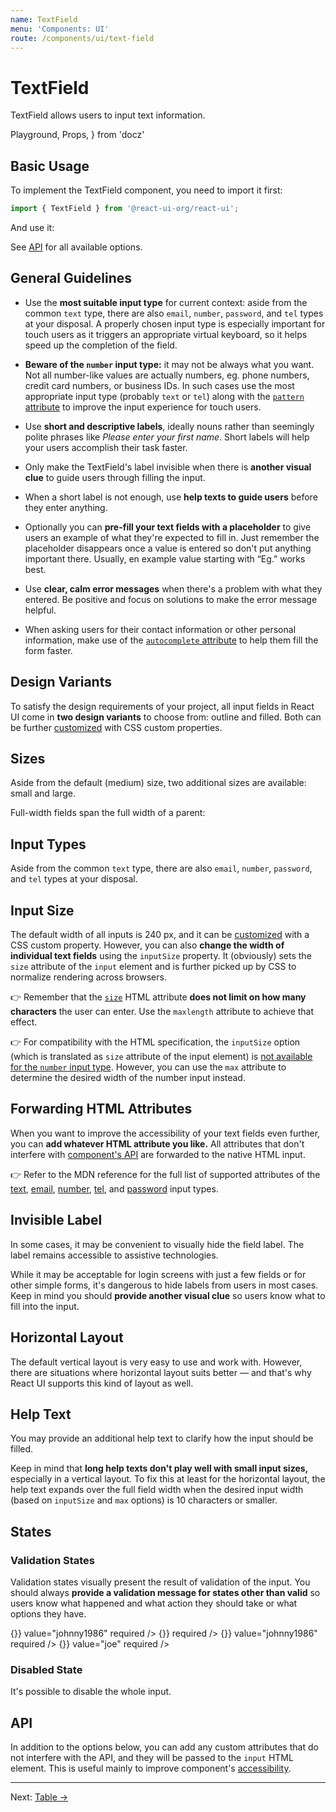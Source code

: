 ```yaml
---
name: TextField
menu: 'Components: UI'
route: /components/ui/text-field
---
```


# TextField

TextField allows users to input text information.

  Playground,
  Props,
} from 'docz'

## Basic Usage

To implement the TextField component, you need to import it first:

```js
import { TextField } from '@react-ui-org/react-ui';
```

And use it:

<Playground>
  <TextField id="my-text-field" label="First name" />
</Playground>

See [API](#api) for all available options.

## General Guidelines

- Use the **most suitable input type** for current context: aside from the
  common `text` type, there are also `email`, `number`, `password`, and `tel`
  types at your disposal. A properly chosen input type is especially important
  for touch users as it triggers an appropriate virtual keyboard, so it helps
  speed up the completion of the field.

- **Beware of the `number` input type:** it may not be always what you want.
  Not all number-like values are actually numbers, eg. phone numbers, credit
  card numbers, or business IDs. In such cases use the most appropriate input
  type (probably `text` or `tel`) along with the
  [`pattern` attribute](https://developer.mozilla.org/en-US/docs/Web/HTML/Attributes/pattern)
  to improve the input experience for touch users.

- Use **short and descriptive labels**, ideally nouns rather than seemingly
  polite phrases like _Please enter your first name_. Short labels will help
  your users accomplish their task faster.

- Only make the TextField's label invisible when there is **another visual
  clue** to guide users through filling the input.

- When a short label is not enough, use **help texts to guide users** before
  they enter anything.

- Optionally you can **pre-fill your text fields with a placeholder** to give
  users an example of what they're expected to fill in. Just remember the
  placeholder disappears once a value is entered so don't put anything important
  there. Usually, en example value starting with “Eg.” works best.

- Use **clear, calm error messages** when there's a problem with what they
  entered. Be positive and focus on solutions to make the error message helpful.

- When asking users for their contact information or other personal information,
  make use of the
  [`autocomplete` attribute](https://developer.mozilla.org/en-US/docs/Web/HTML/Attributes/autocomplete)
  to help them fill the form faster.

## Design Variants

To satisfy the design requirements of your project, all input fields in React UI
come in **two design variants** to choose from: outline and filled. Both can be
further [customized](/customize/theming) with CSS custom properties.

<Playground>
  <TextField
    id="my-text-field-outline"
    label="First name"
  />
  <TextField
    id="my-text-field-filled"
    label="First name"
    variant="filled"
  />
</Playground>

## Sizes

Aside from the default (medium) size, two additional sizes are available: small
and large.

<Playground>
  <TextField
    id="my-text-field-outline-small"
    label="First name"
    size="small"
  />
  <TextField
    id="my-text-field-outline-medium"
    label="First name"
  />
  <TextField
    id="my-text-field-outline-large"
    label="First name"
    size="large"
  />
  <TextField
    id="my-text-field-filled-small"
    label="First name"
    size="small"
    variant="filled"
  />
  <TextField
    id="my-text-field-filled-medium"
    label="First name"
    variant="filled"
  />
  <TextField
    id="my-text-field-filled-large"
    label="First name"
    size="large"
    variant="filled"
  />
</Playground>

Full-width fields span the full width of a parent:

<Playground>
  <TextField
    id="my-text-field-outline-full-width"
    label="First name"
    fullWidth
  />
  <TextField
    id="my-text-field-filled-full-width"
    label="First name"
    variant="filled"
    fullWidth
  />
</Playground>

## Input Types

Aside from the common `text` type, there are also `email`, `number`, `password`,
and `tel` types at your disposal.

<Playground>
  <TextField
    id="my-text-field-outline-input-type-email"
    label="Email"
    type="email"
  />
  <TextField
    id="my-text-field-filled-input-type-email"
    label="Email"
    variant="filled"
    type="email"
  />
  <TextField
    id="my-text-field-outline-input-type-number"
    label="Age"
    type="number"
  />
  <TextField
    id="my-text-field-filled-input-type-number"
    label="Age"
    variant="filled"
    type="number"
  />
  <TextField
    id="my-text-field-outline-input-type-password"
    label="Password"
    type="password"
  />
  <TextField
    id="my-text-field-filled-input-type-password"
    label="Password"
    variant="filled"
    type="password"
  />
  <TextField
    id="my-text-field-outline-input-type-tel"
    label="Phone"
    type="tel"
  />
  <TextField
    id="my-text-field-filled-input-type-tel"
    label="Phone"
    variant="filled"
    type="tel"
  />
</Playground>

## Input Size

The default width of all inputs is 240 px, and it can be
[customized](/customize/theming) with a CSS custom property. However, you
can also **change the width of individual text fields** using the `inputSize`
property. It (obviously) sets the `size` attribute of the `input` element and is
further picked up by CSS to normalize rendering across browsers.

👉 Remember that the
[`size`](https://developer.mozilla.org/en-US/docs/Web/HTML/Element/input/text#size)
HTML attribute **does not limit on how many characters** the user can enter. Use
the `maxlength` attribute to achieve that effect.

👉 For compatibility with the HTML specification, the `inputSize` option (which
is translated as `size` attribute of the input element) is
[not available for the `number` input type](https://developer.mozilla.org/en-US/docs/Web/HTML/Element/input/number#Controlling_input_size).
However, you can use the `max` attribute to determine the desired width of the
number input instead.

<Playground>
  <TextField
    id="my-text-field-outline-input-size"
    inputSize={3}
    label="Title"
  />
  <TextField
    id="my-text-field-filled-input-size"
    inputSize={3}
    label="Title"
    variant="filled"
  />
  <TextField
    id="my-text-field-outline-input-size-number"
    label="Age"
    min={13}
    max={120}
    type="number"
  />
  <TextField
    id="my-text-field-filled-input-size-number"
    label="Age"
    min={13}
    max={120}
    variant="filled"
    type="number"
  />
</Playground>

## Forwarding HTML Attributes

When you want to improve the accessibility of your text fields even further, you
can **add whatever HTML attribute you like.** All attributes that don't
interfere with [component's API](#api) are forwarded to the native HTML input.

<Playground>
  <TextField
    id="my-text-field-outline-forwarding"
    label="Address"
    autoComplete="street-address"
    minLength={3}
    maxLength={80}
  />
  <TextField
    id="my-text-field-filled-forwarding"
    label="Address"
    variant="filled"
    autoComplete="street-address"
    minLength={3}
    maxLength={80}
  />
</Playground>

👉 Refer to the MDN reference for the full list of supported attributes of the
[text](https://developer.mozilla.org/en-US/docs/Web/HTML/Element/input/text),
[email](https://developer.mozilla.org/en-US/docs/Web/HTML/Element/input/email),
[number](https://developer.mozilla.org/en-US/docs/Web/HTML/Element/input/number),
[tel](https://developer.mozilla.org/en-US/docs/Web/HTML/Element/input/tel), and
[password](https://developer.mozilla.org/en-US/docs/Web/HTML/Element/input/password)
input types.

## Invisible Label

In some cases, it may be convenient to visually hide the field label. The label
remains accessible to assistive technologies.

While it may be acceptable for login screens with just a few fields or for other
simple forms, it's dangerous to hide labels from users in most cases. Keep in
mind you should **provide another visual clue** so users know what to fill into
the input.

<Playground>
  <TextField
    id="my-text-field-outline-hidden-label"
    label="User name"
    isLabelVisible={false}
    placeholder="Eg. john@example.com"
  />
  <TextField
    id="my-text-field-filled-hidden-label"
    label="User name"
    isLabelVisible={false}
    variant="filled"
    placeholder="Eg. john@example.com"
  />
</Playground>

## Horizontal Layout

The default vertical layout is very easy to use and work with. However, there
are situations where horizontal layout suits better — and that's why React UI
supports this kind of layout as well.

<Playground>
  <TextField
    id="my-text-field-outline-input-size-horizontal"
    inputSize={3}
    label="Title"
    layout="horizontal"
  />
  <TextField
    id="my-text-field-filled-input-size-horizontal"
    inputSize={3}
    label="Title"
    layout="horizontal"
    variant="filled"
  />
  <TextField
    id="my-text-field-outline-horizontal"
    label="First name"
    layout="horizontal"
  />
  <TextField
    id="my-text-field-filled-horizontal"
    label="First name"
    layout="horizontal"
    variant="filled"
  />
  <TextField
    id="my-text-field-outline-horizontal-full-width"
    label="First name"
    layout="horizontal"
    fullWidth
  />
  <TextField
    id="my-text-field-filled-horizontal-full-width"
    label="First name"
    layout="horizontal"
    variant="filled"
    fullWidth
  />
  <TextField
    id="my-text-field-outline-horizontal-full-width-invisible-label"
    isLabelVisible={false}
    label="First name"
    layout="horizontal"
    placeholder="First name"
    fullWidth
  />
  <TextField
    id="my-text-field-filled-horizontal-full-width-invisible-label"
    isLabelVisible={false}
    label="First name"
    layout="horizontal"
    placeholder="First name"
    variant="filled"
    fullWidth
  />
</Playground>

## Help Text

You may provide an additional help text to clarify how the input should be
filled.

<Playground>
  <TextField
    id="my-text-field-outline-help-text"
    label="First name"
    helpText="Choose one or more kinds of fruit to feel happy."
  />
  <TextField
    id="my-text-field-filled-help-text"
    label="First name"
    variant="filled"
    helpText="Choose one or more kinds of fruit to feel happy."
  />
  <TextField
    id="my-text-field-outline-help-text-horizontal"
    label="First name"
    layout="horizontal"
    helpText="Choose one or more kinds of fruit to feel happy."
  />
  <TextField
    id="my-text-field-filled-help-text-horizontal"
    label="First name"
    layout="horizontal"
    helpText="Choose one or more kinds of fruit to feel happy."
    variant="filled"
  />
  <TextField
    id="my-text-field-outline-help-text-horizontal-full-width"
    label="First name"
    layout="horizontal"
    helpText="Choose one or more kinds of fruit to feel happy."
    fullWidth
  />
  <TextField
    id="my-text-field-filled-help-text-horizontal-full-width"
    label="First name"
    layout="horizontal"
    variant="filled"
    helpText="Choose one or more kinds of fruit to feel happy."
    fullWidth
  />
</Playground>

Keep in mind that **long help texts don't play well with small input sizes,**
especially in a vertical layout. To fix this at least for the horizontal layout,
the help text expands over the full field width when the desired input width
(based on `inputSize` and `max` options) is 10 characters or smaller.

<Playground>
  <TextField
    id="my-text-field-outline-help-text-input-size-horizontal"
    inputSize={3}
    label="Title"
    layout="horizontal"
    helpText="What academic degree do you hold?"
  />
  <TextField
    id="my-text-field-filled-help-text-input-size-horizontal"
    inputSize={3}
    label="Title"
    layout="horizontal"
    variant="filled"
    helpText="What academic degree do you hold?"
  />
  <TextField
    id="my-text-field-outline-help-text-input-size-number-horizontal"
    label="Age"
    layout="horizontal"
    min={13}
    max={120}
    type="number"
    helpText="How old do you see yourself?"
  />
  <TextField
    id="my-text-field-filled-help-text-input-size-number-horizontal"
    label="Age"
    layout="horizontal"
    min={13}
    max={120}
    variant="filled"
    type="number"
    helpText="How old do you see yourself?"
  />
</Playground>

## States

### Validation States

Validation states visually present the result of validation of the input. You
should always **provide a validation message for states other than valid** so
users know what happened and what action they should take or what options they
have.

<Playground>
  <TextField
    id="my-text-field-outline-success"
    label="User name"
    validationState="valid"
    validationText="Looks good!"
    changeHandler={() => {}}
    value="johnny1986"
    required
  />
  <TextField
    id="my-text-field-outline-warning"
    label="User name"
    validationState="warning"
    validationText="Account with this name already exists, pick a different one."
    value="joe"
    changeHandler={() => {}}
    required
  />
  <TextField
    id="my-text-field-outline-error"
    label="User name"
    validationState="invalid"
    validationText="Please enter a user name of your choice."
    required
  />
  <TextField
    id="my-text-field-filled-success"
    label="User name"
    validationState="valid"
    validationText="Looks good!"
    variant="filled"
    changeHandler={() => {}}
    value="johnny1986"
    required
  />
  <TextField
    id="my-text-field-filled-warning"
    label="User name"
    validationState="warning"
    validationText="Account with this name already exists, pick a different one."
    variant="filled"
    changeHandler={() => {}}
    value="joe"
    required
  />
  <TextField
    id="my-text-field-filled-error"
    label="User name"
    validationState="invalid"
    validationText="Please enter a user name of your choice."
    variant="filled"
    required
  />
</Playground>

### Disabled State

It's possible to disable the whole input.

<Playground>
  <TextField
    id="my-text-field-outline-disabled"
    label="First name"
    value="John"
    disabled
  />
  <TextField
    id="my-text-field-filled-disabled"
    label="First name"
    variant="filled"
    value="John"
    disabled
  />
</Playground>

## API

In addition to the options below, you can add any custom attributes that do not
interfere with the API, and they will be passed to the `input` HTML element.
This is useful mainly to improve component's
[accessibility](#forwarding-html-attributes).

<Props of={TextField} />

---

Next: [Table →](/components/ui/table)
